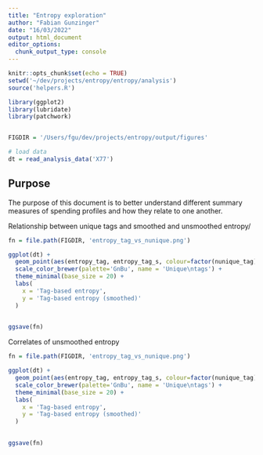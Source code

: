 ```yaml
---
title: "Entropy exploration"
author: "Fabian Gunzinger"
date: "16/03/2022"
output: html_document
editor_options: 
  chunk_output_type: console
---
```


```r
knitr::opts_chunk$set(echo = TRUE)
setwd('~/dev/projects/entropy/entropy/analysis')
source('helpers.R')

library(ggplot2)
library(lubridate)
library(patchwork)


FIGDIR = '/Users/fgu/dev/projects/entropy/output/figures' 

# load data
dt = read_analysis_data('X77')
```

## Purpose

The purpose of this document is to better understand different summary measures of spending profiles and how they relate to one another.



Relationship between unique tags and smoothed and unsmoothed entropy/

```r
fn = file.path(FIGDIR, 'entropy_tag_vs_nunique.png')

ggplot(dt) +
  geom_point(aes(entropy_tag, entropy_tag_s, colour=factor(nunique_tag)), size=1) +
  scale_color_brewer(palette='GnBu', name = 'Unique\ntags') +
  theme_minimal(base_size = 20) +
  labs(
    x = 'Tag-based entropy',
    y = 'Tag-based entropy (smoothed)'
  )
  

ggsave(fn)
```


Correlates of unsmoothed entropy
```r
fn = file.path(FIGDIR, 'entropy_tag_vs_nunique.png')

ggplot(dt) +
  geom_point(aes(entropy_tag, entropy_tag_s, colour=factor(nunique_tag)), size=1) +
  scale_color_brewer(palette='GnBu', name = 'Unique\ntags') +
  theme_minimal(base_size = 20) +
  labs(
    x = 'Tag-based entropy',
    y = 'Tag-based entropy (smoothed)'
  )
  

ggsave(fn)
```